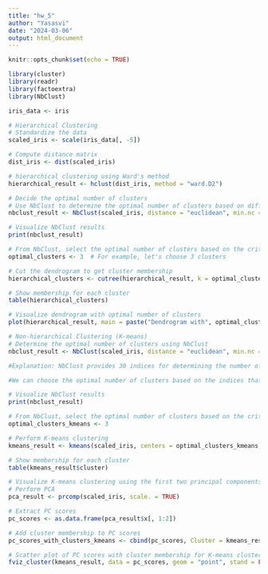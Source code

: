 ```yaml
---
title: "hw_5"
author: "Yasasvi"
date: "2024-03-06"
output: html_document
---
```


```r
knitr::opts_chunk$set(echo = TRUE)
```

```r
library(cluster)
library(readr)
library(factoextra)
library(NbClust)

iris_data <- iris

# Hierarchical Clustering
# Standardize the data
scaled_iris <- scale(iris_data[, -5])

# Compute distance matrix
dist_iris <- dist(scaled_iris)

# hierarchical clustering using Ward's method
hierarchical_result <- hclust(dist_iris, method = "ward.D2")

# Decide the optimal number of clusters
# Use NbClust to determine the optimal number of clusters based on different criteria
nbclust_result <- NbClust(scaled_iris, distance = "euclidean", min.nc = 2, max.nc = 10, method = "complete", index = "all")

# Visualize NbClust results
print(nbclust_result)

# From NbClust, select the optimal number of clusters based on the criteria you prefer
optimal_clusters <- 3  # For example, let's choose 3 clusters

# Cut the dendrogram to get cluster membership
hierarchical_clusters <- cutree(hierarchical_result, k = optimal_clusters)

# Show membership for each cluster
table(hierarchical_clusters)

# Visualize dendrogram with optimal number of clusters
plot(hierarchical_result, main = paste("Dendrogram with", optimal_clusters, "Clusters"))

# Non-hierarchical Clustering (K-means)
# Determine the optimal number of clusters using NbClust
nbclust_result <- NbClust(scaled_iris, distance = "euclidean", min.nc = 2, max.nc = 10, method = "kmeans", index = "all")

#Explanation: NbClust provides 30 indices for determining the number of clusters, including the silhouette index, the Duda-Hart index, and the Calinski-Harabasz index, among others.

#We can choose the optimal number of clusters based on the indices that show the highest values or significant changes.

# Visualize NbClust results
print(nbclust_result)

# From NbClust, select the optimal number of clusters based on the criteria you prefer
optimal_clusters_kmeans <- 3

# Perform K-means clustering
kmeans_result <- kmeans(scaled_iris, centers = optimal_clusters_kmeans, nstart = 25)

# Show membership for each cluster
table(kmeans_result$cluster)

# Visualize K-means clustering using the first two principal components
# Perform PCA
pca_result <- prcomp(scaled_iris, scale. = TRUE)

# Extract PC scores
pc_scores <- as.data.frame(pca_result$x[, 1:2])

# Add cluster membership to PC scores
pc_scores_with_clusters_kmeans <- cbind(pc_scores, Cluster = kmeans_result$cluster)

# Scatter plot of PC scores with cluster membership for K-means clustering
fviz_cluster(kmeans_result, data = pc_scores, geom = "point", stand = FALSE, main = "K-means Clustering with PC1 vs PC2")
```